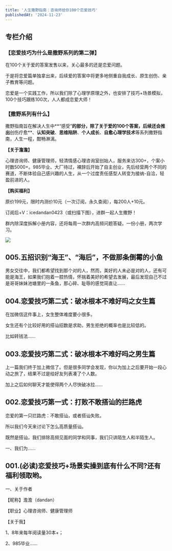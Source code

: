 ```yaml
---
title: '人生撒野指南：咨询师给你100个恋爱技巧'
publishedAt: '2024-11-23'
---
```


## 专栏介绍

### 【恋爱技巧为什么是撒野系列的第二弹】

在100个关于爱的答案发售以来，关心最多的还是恋爱问题。

于是将恋爱篇单独拿出来，后续爱的答案中将更多地侧重自我成长、原生创伤、亲子教育等问题。

恋爱是一个实践工作，所以我们除了心理学原理之外，也安排了技巧+场景模拟，100个技巧跟练100次，人人都成恋爱大师！

### **【撒野系列有什么】**

撒野指南旨在解决人生中**“感受”**的部分，除了关于爱的100个答案，后续还会推出**创伤疗愈**、**认知突破**、**思维陷阱**、**个人成长**、**自愈心理学技术**等系列撒野指南，人生一程，酣畅淋漓。

**【关于澹澹】**

心理咨询师、健康管理师，轻清情感心理咨询室创始人，服务来访300+，个案小时数5000+。985毕业、大厂待过，裸辞后开始了自主创业，先后经营两个不同的赛道，不断体验自己感兴趣的人生，从一个过度责任感型人转变为接纳-自洽，轻盈前进的人。

**【购买福利】**

原价199元，限时内测价10元（一次订阅，永久查阅），每200人+10元。

订阅后+V：icedandan0423（或扫描下图），进群一起人生撒野！

群内除深度拆解小册内容，还将每周一次群内高频问题答疑。一份小册，两次学习。

![](https://static.xiaobot.net/file/2023-12-17/369816/345edbbc75fa2e4a6fbb09d854a51c19.png)

## 005.五招识别“海王”、“海后”，不做那条倒霉的小鱼
男女交往中，我们都希望找到那个对的人，然而，美好的人未必是对的人，还有可能是海王，如果我们抱着一腔热情，怀揣着美好的希望去发展，最后发现自己不过是哥哥妹妹池塘里的一条鱼，那心碎、耻辱的感觉简直让......

## 004.恋爱技巧第二式：破冰根本不难好吗之女生篇
在加微信这件事上，女生整体难度要小很多。

女生还有个比较好用的搭讪招数是求助，男生拒绝的概率也是比较低的。

比如转钱法......

## 003.恋爱技巧第二式：破冰根本不难好吗之男生篇
上一篇我们终于加上微信了。但是很多同学会发现，你以为加上之后要开始一段心动之旅了，结果不过是给好友列表凑了个人数。

加上之后如何聊天才能使得两个人尽快破冰拉......

## 002.恋爱技巧第一式：打败不敢搭讪的拦路虎
恋爱的第一只拦路虎：不敢搭讪，或者搭讪失败。

所以我们今天来讨论下怎么高质量搭讪。

既然是搭讪，我们排除高频见面的同学和同事，我们只讲陌生人和半陌生人。

一、我们为......

## 001.(必读)恋爱技巧+场景实操到底有什么不同?还有福利领取哟。
一、关于作者

【昵称】澹澹（dandan）

【职业】心理咨询师、健康管理师

【关于我】

1、8年来每年阅读量30本+；

2、985毕业......

